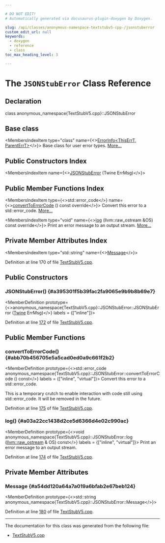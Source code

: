 ```yaml
---

# DO NOT EDIT!
# Automatically generated via docusaurus-plugin-doxygen by Doxygen.

slug: /api/classes/anonymous-namespace-textstubv5-cpp-/jsonstuberror
custom_edit_url: null
keywords:
  - doxygen
  - reference
  - class
toc_max_heading_level: 3

---
```





# The `JSONStubError` Class Reference

<DoxygenPage pluginConfig={pluginConfig}>



## Declaration

<CodeBlock>class anonymous_namespace{TextStubV5.cpp}::JSONStubError</CodeBlock>

## Base class

<MembersIndex>

<MembersIndexItem
  type="class"
  name={<><a href="/docs/api/classes/llvm/errorinfo">ErrorInfo&lt;ThisErrT, ParentErrT&gt;</a></>}>
Base class for user error types. <a href="/docs/api/classes/llvm/errorinfo/#details">More...</a>
</MembersIndexItem>

</MembersIndex>

## Public Constructors Index

<MembersIndex>

<MembersIndexItem
  name={<><a href="#a395301f5b39fac2fa9065e9b9b8b69e7">JSONStubError</a> (Twine ErrMsg)</>}>
</MembersIndexItem>

</MembersIndex>

## Public Member Functions Index

<MembersIndex>

<MembersIndexItem
  type={<>std::error&#95;code</>}
  name={<><a href="#abb70b456705e5a5cad0ed0a9c661f2b2">convertToErrorCode</a> () const override</>}>
Convert this error to a std::error&#95;code. <a href="#abb70b456705e5a5cad0ed0a9c661f2b2">More...</a>
</MembersIndexItem>

<MembersIndexItem
  type="void"
  name={<><a href="#a03a22cc1438d2ce5d6366d4e02c990ac">log</a> (llvm::raw&#95;ostream &amp;OS) const override</>}>
Print an error message to an output stream. <a href="#a03a22cc1438d2ce5d6366d4e02c990ac">More...</a>
</MembersIndexItem>

</MembersIndex>

## Private Member Attributes Index

<MembersIndex>

<MembersIndexItem
  type="std::string"
  name={<><a href="#a54dd120a64a7a019a6bfab2e67beb124">Message</a></>}>
</MembersIndexItem>

</MembersIndex>


Definition at line 170 of file <a href="/docs/api/files/lib/lib/textapi/textstubv5-cpp">TextStubV5.cpp</a>.

<SectionDefinition>

## Public Constructors

### JSONStubError() {#a395301f5b39fac2fa9065e9b9b8b69e7}

<MemberDefinition
  prototype={<>anonymous&#95;namespace&#123;TextStubV5.cpp&#125;::JSONStubError::JSONStubError (<a href="/docs/api/classes/llvm/twine">Twine</a> ErrMsg)</>}
  labels = {["inline"]}>

Definition at line <a href="/docs/api/files/lib/lib/textapi/textstubv5-cpp/#l00172">172</a> of file <a href="/docs/api/files/lib/lib/textapi/textstubv5-cpp">TextStubV5.cpp</a>.
</MemberDefinition>

</SectionDefinition>

<SectionDefinition>

## Public Member Functions

### convertToErrorCode() {#abb70b456705e5a5cad0ed0a9c661f2b2}

<MemberDefinition
  prototype={<>std::error&#95;code anonymous&#95;namespace&#123;TextStubV5.cpp&#125;::JSONStubError::convertToErrorCode () const</>}
  labels = {["inline", "virtual"]}>
Convert this error to a std::error&#95;code.

This is a temporary crutch to enable interaction with code still using std::error&#95;code. It will be removed in the future.

Definition at line <a href="/docs/api/files/lib/lib/textapi/textstubv5-cpp/#l00175">175</a> of file <a href="/docs/api/files/lib/lib/textapi/textstubv5-cpp">TextStubV5.cpp</a>.
</MemberDefinition>

### log() {#a03a22cc1438d2ce5d6366d4e02c990ac}

<MemberDefinition
  prototype={<>void anonymous&#95;namespace&#123;TextStubV5.cpp&#125;::JSONStubError::log (<a href="/docs/api/classes/llvm/raw-ostream">llvm::raw&#95;ostream</a> &amp; OS) const</>}
  labels = {["inline", "virtual"]}>
Print an error message to an output stream.

Definition at line <a href="/docs/api/files/lib/lib/textapi/textstubv5-cpp/#l00174">174</a> of file <a href="/docs/api/files/lib/lib/textapi/textstubv5-cpp">TextStubV5.cpp</a>.
</MemberDefinition>

</SectionDefinition>

<SectionDefinition>

## Private Member Attributes

### Message {#a54dd120a64a7a019a6bfab2e67beb124}

<MemberDefinition
  prototype={<>std::string anonymous&#95;namespace&#123;TextStubV5.cpp&#125;::JSONStubError::Message</>}>

Definition at line <a href="/docs/api/files/lib/lib/textapi/textstubv5-cpp/#l00180">180</a> of file <a href="/docs/api/files/lib/lib/textapi/textstubv5-cpp">TextStubV5.cpp</a>.
</MemberDefinition>

</SectionDefinition>

<hr/>

The documentation for this class was generated from the following file:

<ul>
<li><a href="/docs/api/files/lib/lib/textapi/textstubv5-cpp">TextStubV5.cpp</a></li>
</ul>

</DoxygenPage>
